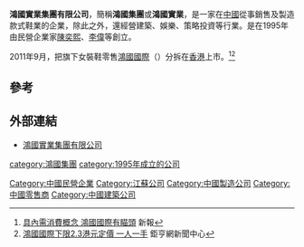 '''鴻國實業集團有限公司'''，簡稱'''鴻國集團'''或'''鴻國實業'''，是一家在[[中國|中國]]從事銷售及製造款式鞋業的企業，除此之外，還經營建築、娛樂、策略投資等行業。是在1995年由民營企業家[[陳奕熙|陳奕熙]]、[[李偉|李偉]]等創立。

2011年9月，把旗下女裝鞋零售[[鴻國國際|鴻國國際]]（{{sehk2|1028}}）分拆在[[香港|香港]]上市。<ref>[http://www.hkdailynews.com.hk/finance.php?id=180984 具內需消費概念 鴻國國際有瞄頭]{{dead link|date=十一月 2017 |bot=InternetArchiveBot }} 新報</ref><ref>[http://news.cnyes.com/Content/20110922/KDZ8KIZUFM7OQ.shtml?c=detail 鴻國國際下限2.3港元定價 一人一手]{{dead link|date=十一月 2017 |bot=InternetArchiveBot }} 鉅亨網新聞中心</ref>

==參考==
{{reflist}}

==外部連結==
*[https://web.archive.org/web/20170601174331/http://hongguogroup.com/ 鴻國實業集團有限公司]

[[Category:中國民營企業|Category:中國民營企業]]
[[Category:江蘇公司|Category:江蘇公司]]
[[Category:中國製造公司|Category:中國製造公司]]
[[Category:中國零售商|Category:中國零售商]]
[[Category:中國建築公司|Category:中國建築公司]]
[[category:鴻國集團|category:鴻國集團]]
[[category:1995年成立的公司|category:1995年成立的公司]]
